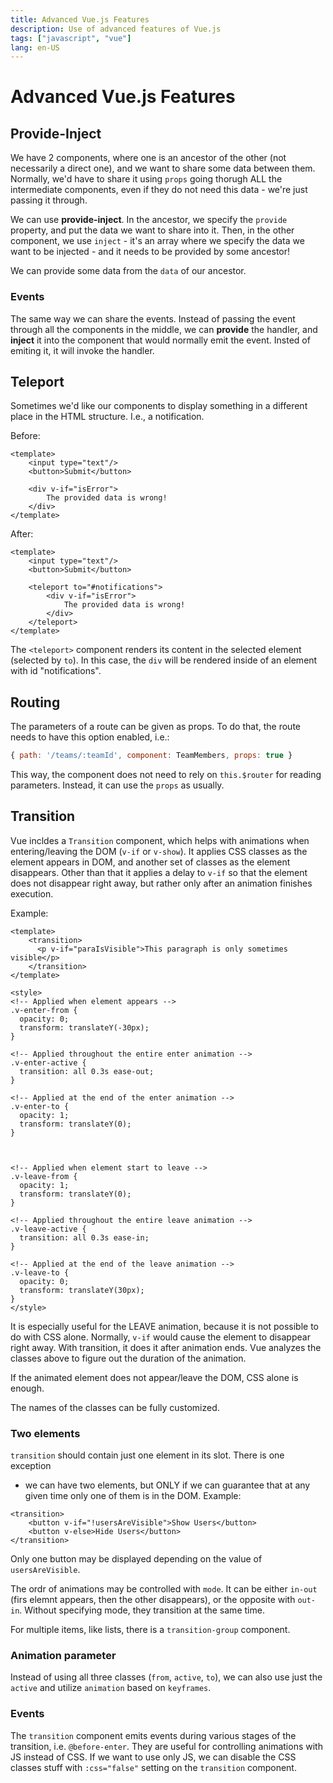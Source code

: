 ```yaml
---
title: Advanced Vue.js Features
description: Use of advanced features of Vue.js
tags: ["javascript", "vue"]
lang: en-US
---
```



# Advanced Vue.js Features

## Provide-Inject

We have 2 components, where one is an ancestor of the other (not necessarily a
direct one), and we want to share some data between them. Normally, we'd have to
share it using `props` going thorugh ALL the intermediate components, even if
they do not need this data - we're just passing it through.

We can use **provide-inject**. In the ancestor, we specify the `provide`
property, and put the data we want to share into it. Then, in the other
component, we use `inject` - it's an array where we specify the data we want to
be injected - and it needs to be provided by some ancestor!

We can provide some data from the `data` of our ancestor.

### Events

The same way we can share the events. Instead of passing the event through all
the components in the middle, we can **provide** the handler, and **inject** it
into the component that would normally emit the event. Insted of emiting it, it
will invoke the handler.

## Teleport

Sometimes we'd like our components to display something in a different place in
the HTML structure. I.e., a notification.

Before:

```vue
<template>
    <input type="text"/>
    <button>Submit</button>
    
    <div v-if="isError">
        The provided data is wrong!
    </div>
</template>
```

After:

```vue
<template>
    <input type="text"/>
    <button>Submit</button>
    
    <teleport to="#notifications">
        <div v-if="isError">
            The provided data is wrong!
        </div>
    </teleport>
</template>
```

The `<teleport>` component renders its content in the selected element (selected
by `to`). In this case, the `div` will be rendered inside of an element with id
"notifications".

## Routing

The parameters of a route can be given as props. To do that, the route needs to
have this option enabled, i.e.:

```js
{ path: '/teams/:teamId', component: TeamMembers, props: true }
```

This way, the component does not need to rely on `this.$router` for reading
parameters. Instead, it can use the `props` as usually.

## Transition

Vue incldes a `Transition` component, which helps with animations when
entering/leaving the DOM (`v-if` or `v-show`). It applies CSS classes as the
element appears in DOM, and another set of classes as the element disappears.
Other than that it applies a delay to `v-if` so that the element does not
disappear right away, but rather only after an animation finishes execution.

Example:

```vue
<template>
    <transition>
      <p v-if="paraIsVisible">This paragraph is only sometimes visible</p>
    </transition>
</template>

<style>
<!-- Applied when element appears -->
.v-enter-from {
  opacity: 0;
  transform: translateY(-30px);
}

<!-- Applied throughout the entire enter animation -->
.v-enter-active {
  transition: all 0.3s ease-out;
}

<!-- Applied at the end of the enter animation -->
.v-enter-to {
  opacity: 1;
  transform: translateY(0);
}



<!-- Applied when element start to leave -->
.v-leave-from {
  opacity: 1;
  transform: translateY(0);
}

<!-- Applied throughout the entire leave animation -->
.v-leave-active {
  transition: all 0.3s ease-in;
}

<!-- Applied at the end of the leave animation -->
.v-leave-to {
  opacity: 0;
  transform: translateY(30px);
}
</style>

```

It is especially useful for the LEAVE animation, because it is not possible to
do with CSS alone. Normally, `v-if` would cause the element to disappear right
away. With transition, it does it after animation ends. Vue analyzes the classes
above to figure out the duration of the animation.

If the animated element does not appear/leave the DOM, CSS alone is enough.

The names of the classes can be fully customized.

### Two elements

`transition` should contain just one element in its slot. There is one exception
- we can have two elements, but ONLY if we can guarantee that at any given time
only one of them is in the DOM. Example:

```vue
<transition>
    <button v-if="!usersAreVisible">Show Users</button>
    <button v-else>Hide Users</button>
</transition>
```

Only one button may be displayed depending on the value of `usersAreVisible`.

The ordr of animations may be controlled with `mode`. It can be either `in-out`
(firs elemnt appears, then the other disappears), or the opposite with `out-in`.
Without specifying mode, they transition at the same time.

For multiple items, like lists, there is a `transition-group` component.

### Animation parameter

Instead of using all three classes (`from`, `active`, `to`), we can also use
just the `active` and utilize `animation` based on `keyframes`.

### Events

The `transition` component emits events during various stages of the transition,
i.e. `@before-enter`. They are useful for controlling animations with JS instead
of CSS. If we want to use only JS, we can disable the CSS classes stuff with
`:css="false"` setting on the `transition` component.